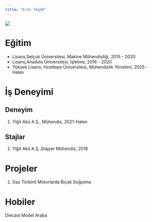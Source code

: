 ```yaml
---
title: "Erdi YAŞAR"
---
```


![](/assets/images/Erdi.jpeg){fig-align="center"}

# Eğitim

-   Lisans,Selçuk Üniversitesi, Makine Mühendisliği, 2015 - 2020
-   Lisans,Anadolu Üniversitesi, İşletme, 2016 - 2020
-   Yüksek Lisans, Hcettepe Üniversitesi, Mühendislik Yönetimi, 2025 - Halen

# İş Deneyimi

## Deneyim

1. Yiğit Akü A.Ş., Mühendis, 2021-Halen 

## Stajlar

1.  Yiğit Akü A.Ş.,Stajyer Mühendis, 2018


# Projeler

1.  Gaz Türbinli Motorlarda Bıçak Soğutma

# Hobiler

Diecast Model Araba